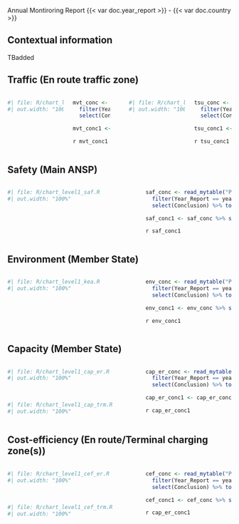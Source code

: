 [Annual Montiroring Report {{< var doc.year_report >}} - {{< var doc.country >}}]{class="fakeh1"}

## Contextual information
TBadded

## Traffic (En route traffic zone)
::: {.columns}
  
:::: {.column width="60%"}
```r
#| file: R/chart_level1_traffic_mvt.R
#| out.width: "100%"
```

::::

:::: {.column width="40%"}
```r
mvt_conc <- read_mytable("PRB_findings.xlsx", "traffic_IFR", "Table_Findings_traffic_IFR") %>% 
  filter(Year_Report == year_report, State == country) %>% 
  select(Conclusion) %>% toString() %>% paste0(., "@")

mvt_conc1 <- mvt_conc %>% str_replace_all(c('", ' = '\n\n', '\"' = '', '\n\n\n' = '\n\n')) %>% str_replace(fixed('c('), '') %>%  str_replace(fixed(')@'), '') 
```

`r mvt_conc1`
::::

<br>

:::: {.column width="60%"}
```r
#| file: R/chart_level1_traffic_mvt.R
#| out.width: "100%"
```

::::

:::: {.column width="40%"}
```r
tsu_conc <- read_mytable("PRB_findings.xlsx", "traffic_SUs", "Table_Findings_traffic_TSU") %>% 
  filter(Year_Report == year_report, State == country) %>% 
  select(Conclusion) %>% toString() %>% paste0(., "@")

tsu_conc1 <- tsu_conc %>% str_replace_all(c('", ' = '\n\n', '\"' = '', '\n\n\n' = '\n\n')) %>% str_replace(fixed('c('), '') %>%  str_replace(fixed(')@'), '') 
```

`r tsu_conc1`
::::
:::

## Safety (Main ANSP)
::: {.columns}
  
:::: {.column width="60%"}
```r
#| file: R/chart_level1_saf.R
#| out.width: "100%"
```
::::

:::: {.column width="40%"}
```r
saf_conc <- read_mytable("PRB_findings.xlsx", "traffic_SUs", "Table_Findings_traffic_TSU") %>% 
  filter(Year_Report == year_report, State == country) %>% 
  select(Conclusion) %>% toString() %>% paste0(., "@")

saf_conc1 <- saf_conc %>% str_replace_all(c('", ' = '\n\n', '\"' = '', '\n\n\n' = '\n\n')) %>% str_replace(fixed('c('), '') %>%  str_replace(fixed(')@'), '\n') 
```

`r saf_conc1`
::::
:::

## Environment (Member State)
::: {.columns}
  
:::: {.column width="60%"}
```r
#| file: R/chart_level1_kea.R
#| out.width: "100%"
```
::::

:::: {.column width="40%"}
```r
env_conc <- read_mytable("PRB_findings.xlsx", "environment", "Table_Findings_environment") %>% 
  filter(Year_Report == year_report, State == country) %>% 
  select(Conclusion) %>% toString() %>% paste0(., "@")

env_conc1 <- env_conc %>% str_replace_all(c('", ' = '\n\n', '\"' = '', '\n\n\n' = '\n\n')) %>% str_replace(fixed('c('), '') %>%  str_replace(fixed(')@'), '\n') 
```

`r env_conc1`
::::
:::

## Capacity (Member State)
::: {.columns}
  
:::: {.column width="60%"}
```r
#| file: R/chart_level1_cap_er.R
#| out.width: "100%"
```

<br>

```r
#| file: R/chart_level1_cap_trm.R
#| out.width: "100%"
```
::::

:::: {.column width="40%"}
```r
cap_er_conc <- read_mytable("PRB_findings.xlsx", "ER_capacity", "Table_Findings_ER_capacity") %>% 
  filter(Year_Report == year_report, State == country) %>% 
  select(Conclusion) %>% toString() %>% paste0(., "@")

cap_er_conc1 <- cap_er_conc %>% str_replace_all(c('", ' = '\n\n', '\"' = '', '\n\n\n' = '\n\n')) %>% str_replace(fixed('c('), '') %>%  str_replace(fixed(')@'), '\n') 
```

`r cap_er_conc1`
::::
:::

## Cost-efficiency (En route/Terminal charging zone(s))
::: {.columns}
  
:::: {.column width="60%"}
```r
#| file: R/chart_level1_cef_er.R
#| out.width: "100%"
```
<br>
```r
#| file: R/chart_level1_cef_trm.R
#| out.width: "100%"
```
::::

:::: {.column width="40%"}
```r
cef_conc <- read_mytable("PRB_findings.xlsx", "cost-efficiency", "Table_Findings_CEFF") %>% 
  filter(Year_Report == year_report, State == country) %>% 
  select(Conclusion) %>% toString() %>% paste0(., "@")

cef_conc1 <- cef_conc %>% str_replace_all(c('", ' = '\n\n', '\"' = '', '\n\n\n' = '\n\n')) %>% str_replace(fixed('c('), '') %>%  str_replace(fixed(')@'), '\n') 
```

`r cap_er_conc1`
::::
:::

